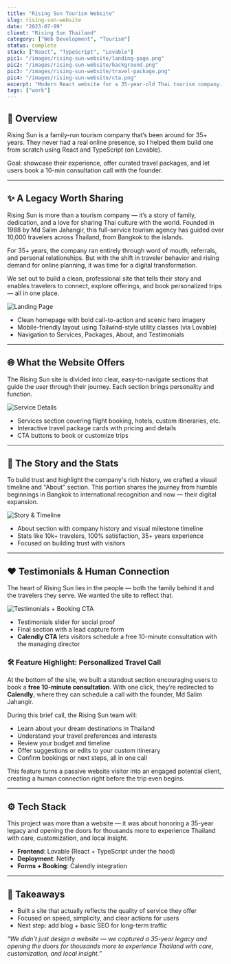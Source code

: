 ---
title: "Rising Sun Tourism Website"
slug: rising-sun-website
date: "2023-07-09"
client: "Rising Sun Thailand"
category: ["Web Development", "Tourism"]
status: complete
stack: ["React", "TypeScript", "Lovable"]
pic1: "/images/rising-sun-website/landing-page.png"
pic2: "/images/rising-sun-website/background.png"
pic3: "/images/rising-sun-website/travel-package.png"
pic4: "/images/rising-sun-website/cta.png"
excerpt: "Modern React website for a 35-year-old Thai tourism company. Built with Lovable and deployed on Netlify."
tags: ["work"]
---

## 🧭 Overview

Rising Sun is a family-run tourism company that’s been around for 35+ years. They never had a real online presence, so I helped them build one from scratch using React and TypeScript (on Lovable).

Goal: showcase their experience, offer curated travel packages, and let users book a 10-min consultation call with the founder.

---

## ✨ A Legacy Worth Sharing

Rising Sun is more than a tourism company — it’s a story of family, dedication, and a love for sharing Thai culture with the world. Founded in 1988 by Md Salim Jahangir, this full-service tourism agency has guided over 10,000 travelers across Thailand, from Bangkok to the islands.

For 35+ years, the company ran entirely through word of mouth, referrals, and personal relationships. But with the shift in traveler behavior and rising demand for online planning, it was time for a digital transformation.

We set out to build a clean, professional site that tells their story and enables travelers to connect, explore offerings, and book personalized trips — all in one place.

![Landing Page](/images/rising-sun-website/landing-page.png)

- Clean homepage with bold call-to-action and scenic hero imagery
- Mobile-friendly layout using Tailwind-style utility classes (via Lovable)
- Navigation to Services, Packages, About, and Testimonials

---

## 🌐 What the Website Offers

The Rising Sun site is divided into clear, easy-to-navigate sections that guide the user through their journey. Each section brings personality and function.

![Service Details](/images/rising-sun-website/travel-package.png)

- Services section covering flight booking, hotels, custom itineraries, etc.
- Interactive travel package cards with pricing and details
- CTA buttons to book or customize trips

---

## 🧭 The Story and the Stats

To build trust and highlight the company's rich history, we crafted a visual timeline and "About" section. This portion shares the journey from humble beginnings in Bangkok to international recognition and now — their digital expansion.

![Story & Timeline](/images/rising-sun-website/background.png)

- About section with company history and visual milestone timeline
- Stats like 10k+ travelers, 100% satisfaction, 35+ years experience
- Focused on building trust with visitors

---

## ❤️ Testimonials & Human Connection

The heart of Rising Sun lies in the people — both the family behind it and the travelers they serve. We wanted the site to reflect that.

![Testimonials + Booking CTA](/images/rising-sun-website/cta.png)

- Testimonials slider for social proof
- Final section with a lead capture form
- **Calendly CTA** lets visitors schedule a free 10-minute consultation with the managing director

### 🛠 Feature Highlight: Personalized Travel Call

At the bottom of the site, we built a standout section encouraging users to book a **free 10-minute consultation**. With one click, they’re redirected to **Calendly**, where they can schedule a call with the founder, Md Salim Jahangir.

During this brief call, the Rising Sun team will:

- Learn about your dream destinations in Thailand
- Understand your travel preferences and interests
- Review your budget and timeline
- Offer suggestions or edits to your custom itinerary
- Confirm bookings or next steps, all in one call

This feature turns a passive website visitor into an engaged potential client, creating a human connection right before the trip even begins.

---

## ⚙️ Tech Stack

This project was more than a website — it was about honoring a 35-year legacy and opening the doors for thousands more to experience Thailand with care, customization, and local insight.

- **Frontend**: Lovable (React + TypeScript under the hood)
- **Deployment**: Netlify
- **Forms + Booking**: Calendly integration

---

## 🧠 Takeaways

- Built a site that actually reflects the quality of service they offer
- Focused on speed, simplicity, and clear actions for users
- Next step: add blog + basic SEO for long-term traffic

_“We didn’t just design a website — we captured a 35-year legacy and opening the doors for thousands more to experience Thailand with care, customization, and local insight.”_
